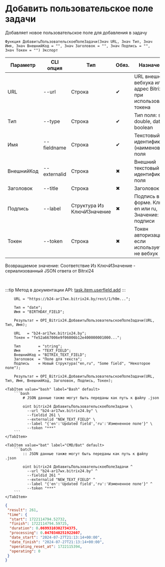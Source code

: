 ﻿---
sidebar_position: 2
---


# Добавить пользовательское поле задачи
 Добавляет новое пользовательское поле для добавления в задачу



`Функция ДобавитьПользовательскоеПолеЗадачи(Знач URL, Знач Тип, Знач Имя, Знач ВнешнийКод = "", Знач Заголовок = "", Знач Подпись = "", Знач Токен = "") Экспорт`

  | Параметр | CLI опция | Тип | Обяз. | Назначение |
  |-|-|-|-|-|
  | URL | --url | Строка | &#x2714; | URL внешнего вебхука или адрес Bitrix24 при использовании токена |
  | Тип | --type | Строка | &#x2714; | Тип поля: string, double, date, boolean |
  | Имя | --fieldname | Строка | &#x2714; | Текстовый идентификатор (наименование) поля |
  | ВнешнийКод | --externalid | Строка | &#x2716; | Внешний текстовый идентификатор поля |
  | Заголовок | --title | Строка | &#x2716; | Заголовок поля |
  | Подпись | --label | Структура Из КлючИЗначение | &#x2716; | Подпись в форме. Ключ: en или ru, Значение: Текст подписи |
  | Токен | --token | Строка | &#x2716; | Токен авторизации, если используется не вебхук |

  
  Возвращаемое значение:   Соответствие Из КлючИЗначение - сериализованный JSON ответа от Bitrxi24

<br/>

:::tip
Метод в документации API: [task.item.userfield.add](https://dev.1c-bitrix.ru/rest_help/tasks/task/userfield/add.php)
:::
<br/>



```bsl title="Пример использования для 1С:Предприятие/OneScript"
    URL = "https://b24-ar17wx.bitrix24.by/rest/1/h0m...";

    Тип = "date";
    Имя = "BIRTHDAY_FIELD";

    Результат = OPI_Bitrix24.ДобавитьПользовательскоеПолеЗадачи(URL, Тип, Имя);

    URL   = "b24-ar17wx.bitrix24.by";
    Токен = "fe52a667006e9f06006b12e400000001000...";

    Тип        = "string";
    Имя        = "TEXT_FIELD";
    ВнешнийКод = "BITRIX_TEXT_FIELD";
    Заголовок  = "Поле для текста";
    Подпись    = Новый Структура("en,ru", "Some field", "Некоторое поле");

    Результат = OPI_Bitrix24.ДобавитьПользовательскоеПолеЗадачи(URL, Тип, Имя, ВнешнийКод, Заголовок, Подпись, Токен);
```
    

 <Tabs>
  
    <TabItem value="bash" label="Bash" default>
        ```bash
            # JSON данные также могут быть переданы как путь к файлу .json
            
            oint bitrix24 ДобавитьПользовательскоеПолеЗадачи \
              --url "b24-ar17wx.bitrix24.by" \
              --fieldid 261 \
              --externalid "NEW_TEXT_FIELD" \
              --label "{'en':'Updated field','ru':'Измененное поле'}" \
              --token "***"
        ```
    </TabItem>
  
    <TabItem value="bat" label="CMD/Bat" default>
        ```batch
            :: JSON данные также могут быть переданы как путь к файлу .json
            
            oint bitrix24 ДобавитьПользовательскоеПолеЗадачи ^
              --url "b24-ar17wx.bitrix24.by" ^
              --fieldid 261 ^
              --externalid "NEW_TEXT_FIELD" ^
              --label "{'en':'Updated field','ru':'Измененное поле'}" ^
              --token "***"
        ```
    </TabItem>
</Tabs>


```json title="Результат"
{
 "result": 261,
 "time": {
  "start": 1722114794.52732,
  "finish": 1722114794.59725,
  "duration": 0.0699310302734375,
  "processing": 0.0470340251922607,
  "date_start": "2024-07-27T21:13:14+00:00",
  "date_finish": "2024-07-27T21:13:14+00:00",
  "operating_reset_at": 1722115394,
  "operating": 0
 }
}
```
